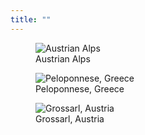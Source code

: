 ```yaml
---
title: ""
---
```


![Austrian Alps](images/alps.JPEG)

![Peloponnese, Greece](images/5f483f69-0b25-4a5c-adf7-52d81c791f9b.JPEG)

![Grossarl, Austria](images/aea15b56-cf11-41a0-a776-ff16c3c3e83f.JPEG)
